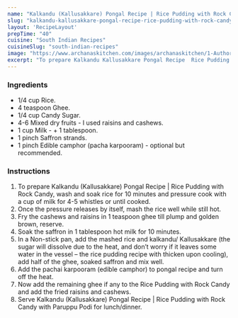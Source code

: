 ---
name: "Kalkandu (Kallusakkare) Pongal Recipe | Rice Pudding with Rock Candy"
slug: "kalkandu-kallusakkare-pongal-recipe-rice-pudding-with-rock-candy"
layout: 'RecipeLayout'
prepTime: "40"
cuisine: "South Indian Recipes"
cuisineSlug: "south-indian-recipes"
image: "https://www.archanaskitchen.com/images/archanaskitchen/1-Author/Kalyani_Srinath/Kalkandu_Pongal__Rock_Candy_Milk__Rice_Pudding.jpg"
excerpt: "To prepare Kalkandu Kallusakkare Pongal Recipe  Rice Pudding with Rock Candy, wash and soak rice for 10 minutes and pressure cook with a cup of milk for 4-5 whistles or until cooked"
---

### Ingredients

- 1/4 cup Rice.
- 4 teaspoon Ghee.
- 1/4 cup Candy Sugar.
- 4-6 Mixed dry fruits - I used raisins and cashews.
- 1 cup Milk - + 1 tablespoon.
- 1 pinch Saffron strands.
- 1 pinch Edible camphor (pacha karpooram) - optional but recommended.

### Instructions

1. To prepare Kalkandu (Kallusakkare) Pongal Recipe | Rice Pudding with Rock Candy, wash and soak rice for 10 minutes and pressure cook with a cup of milk for 4-5 whistles or until cooked.
1. Once the pressure releases by itself, mash the rice well while still hot.
1. Fry the cashews and raisins in 1 teaspoon ghee till plump and golden brown, reserve.
1. Soak the saffron in 1 tablespoon hot milk for 10 minutes.
1. In a Non-stick pan, add the mashed rice and kalkandu/ Kallusakkare (the sugar will dissolve due to the heat, and don’t worry if it leaves some water in the vessel – the rice pudding recipe with thicken upon cooling), add half of the ghee, soaked saffron and mix well.
1. Add the pachai karpooram (edible camphor) to pongal recipe and turn off the heat.
1. Now add the remaining ghee if any to the Rice Pudding with Rock Candy and add the fried raisins and cashews.
1. Serve Kalkandu (Kallusakkare) Pongal Recipe | Rice Pudding with Rock Candy with Paruppu Podi for lunch/dinner.
